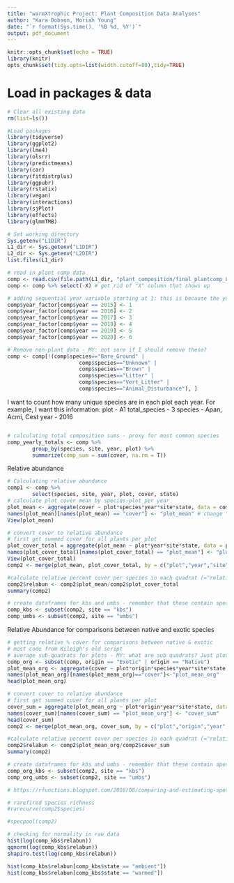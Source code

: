 ```yaml
---
title: "warmXtrophic Project: Plant Composition Data Analyses"
author: "Kara Dobson, Moriah Young"
date: "`r format(Sys.time(), '%B %d, %Y')`"
output: pdf_document
---
```


```r
knitr::opts_chunk$set(echo = TRUE)
library(knitr)
opts_chunk$set(tidy.opts=list(width.cutoff=80),tidy=TRUE)
```

# Load in packages & data
```r
# Clear all existing data
rm(list=ls())

#Load packages
library(tidyverse)
library(ggplot2)
library(lme4)
library(olsrr)
library(predictmeans)
library(car)
library(fitdistrplus)
library(ggpubr)
library(rstatix)
library(vegan)
library(interactions)
library(sjPlot)
library(effects)
library(glmmTMB)

# Set working directory
Sys.getenv("L1DIR")
L1_dir <- Sys.getenv("L1DIR")
L2_dir <- Sys.getenv("L2DIR")
list.files(L1_dir)

# read in plant comp data
comp <- read.csv(file.path(L1_dir, "plant_composition/final_plantcomp_L1.csv"))
comp <- comp %>% select(-X) # get rid of "X" column that shows up
```


```r
# adding sequential year variable starting at 1: this is because the years (e.g. 2015, 2016, etc) are large numbers compared with other values in the dataset. We can always label axes with these real years.
comp$year_factor[comp$year == 2015] <- 1
comp$year_factor[comp$year == 2016] <- 2
comp$year_factor[comp$year == 2017] <- 3
comp$year_factor[comp$year == 2018] <- 4
comp$year_factor[comp$year == 2019] <- 5
comp$year_factor[comp$year == 2020] <- 6

# Remove non-plant data - MY: not sure if I should remove these?
comp <- comp[!(comp$species=="Bare_Ground" | 
                       comp$species=="Unknown" | 
                       comp$species=="Brown" | 
                       comp$species=="Litter" | 
                       comp$species=="Vert_Litter" | 
                       comp$species=="Animal_Disturbance"), ]
```

I want to count how many unique species are in each plot each year.
For example, I want this information:
plot - A1
total_species - 3
species - Apan, Acmi, Cest
year - 2016
```r

```

```r
# calculating total composition sums - proxy for most common species
comp_yearly_totals <- comp %>%
        group_by(species, site, year, plot) %>%
        summarize(comp_sum = sum(cover, na.rm = T))
```
Relative abundance
```r
# Calculating relative abundance
comp1 <- comp %>% 
        select(species, site, year, plot, cover, state)
# calculate plot cover mean by species-plot per year
plot_mean <- aggregate(cover ~ plot*species*year*site*state, data = comp1, FUN = mean, na.rm = T)
names(plot_mean)[names(plot_mean) == "cover"] <- "plot_mean" # change "cover" column name to "plot_mean"
View(plot_mean)

# convert cover to relative abundance 
# first get summed cover for all plants per plot
plot_cover_total = aggregate(plot_mean ~ plot*year*site*state, data = plot_mean, FUN = sum, na.rm = T)
names(plot_cover_total)[names(plot_cover_total) == "plot_mean"] <- "plot_cover_total"
View(plot_cover_total)
comp2 <- merge(plot_mean, plot_cover_total, by = c("plot","year","site", "state"))

#calculate relative percent cover per species in each quadrat (="relative abundance")
comp2$relabun <- comp2$plot_mean/comp2$plot_cover_total
summary(comp2)

# create dataframes for kbs and umbs - remember that these contain species within plots
comp_kbs <- subset(comp2, site == "kbs")
comp_umbs <- subset(comp2, site == "umbs")
```


Relative Abundance for comparisons between native and exotic species
```r
# getting relative % cover for comparisons between native & exotic 
# most code from Kileigh's old script
# average sub-quadrats for plots - MY: what are sub quadrats? Just plots?
comp_org <- subset(comp, origin == "Exotic" | origin == "Native")
plot_mean_org <- aggregate(cover ~ plot*origin*species*year*site*state, data = comp_org, FUN = mean, na.rm = T)
names(plot_mean_org)[names(plot_mean_org)=="cover"]<-"plot_mean_org"
head(plot_mean_org)

# convert cover to relative abundance 
# first get summed cover for all plants per plot
cover_sum = aggregate(plot_mean_org ~ plot*origin*year*site*state, data = plot_mean_org, FUN = sum, na.rm = T)
names(cover_sum)[names(cover_sum) == "plot_mean_org"] <- "cover_sum"
head(cover_sum)
comp2 <- merge(plot_mean_org, cover_sum, by = c("plot","origin","year","site", "state"))

#calculate relative percent cover per species in each quadrat (="relative abundance")
comp2$relabun <- comp2$plot_mean_org/comp2$cover_sum
summary(comp2)

# create dataframes for kbs and umbs - remember that these contain species within plots
comp_org_kbs <- subset(comp2, site == "kbs")
comp_org_umbs <- subset(comp2, site == "umbs")
```

```r
# https://rfunctions.blogspot.com/2016/08/comparing-and-estimating-species.html

# rarefired species richness
#rarecurve(comp2$species)

#specpool(comp2)
```


```r
# checking for normality in raw data
hist(log(comp_kbs$relabun))
qqnorm(log(comp_kbs$relabun))
shapiro.test(log(comp_kbs$relabun))

hist(comp_kbs$relabun[comp_kbs$state == "ambient"])
hist(comp_kbs$relabun[comp_kbs$state == "warmed"])
```


